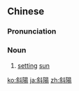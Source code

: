 ==Chinese==
{{zh-forms|s=斜阳}}

===Pronunciation===
{{zh-pron
|m=xiéyáng
|c=ce4 joeng4
|mn=qz,xm:siâ-iông/zz:siâ-iâng
|cat=n
}}

===Noun===
{{zh-noun}}

# [[setting]] [[sun]]

[[ko:斜陽]]
[[ja:斜陽]]
[[zh:斜陽]]